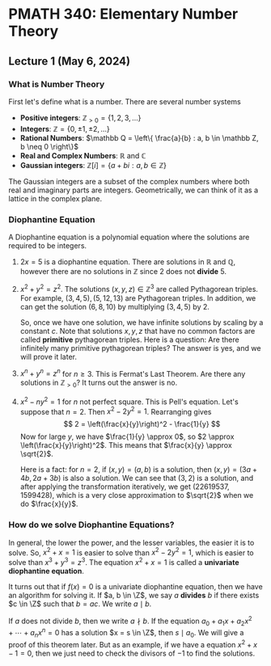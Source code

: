 
# PMATH 340: Elementary Number Theory
## Lecture 1 (May 6, 2024)
### What is Number Theory
First let's define what is a number. There are several number systems
- **Positive integers**: $\mathbb Z_{> 0} = \{1, 2, 3, \ldots\}$
- **Integers**: $\mathbb Z = \{0, \pm 1, \pm 2, \ldots\}$
- **Rational Numbers**: $\mathbb Q = \left\{ \frac{a}{b} : a, b \in \mathbb Z, b \neq 0 \right\}$
- **Real and Complex Numbers**: $\mathbb R$ and $\mathbb C$
- **Gaussian integers**: $\mathbb Z[i] = \{a + bi : a, b \in \mathbb Z\}$

The Gaussian integers are a subset of the complex numbers where both real and imaginary parts are integers. Geometrically, we can think of it as a lattice in the complex plane.

### Diophantine Equation
A Diophantine equation is a polynomial equation where the solutions are required to be integers. 
<Example>
1. $2x = 5$ is a diophantine equation. There are solutions in $\mathbb R$ and $\mathbb Q$, however there are no solutions in $\mathbb Z$ since 2 does not **divide** 5.
2. $x^2 + y^2 = z^2$. The solutions $(x, y, z) \in \mathbb Z^3$ are called Pythagorean triples. For example, $(3, 4, 5), (5, 12, 13)$ are Pythagorean triples. In addition, we can get the solution $(6, 8, 10)$ by multiplying $(3, 4, 5)$ by 2.

    So, once we have one solution, we have infinite solutions by scaling by a constant $c$. Note that solutions $x, y, z$ that have no common factors are called **primitive** pythagorean triples. Here is a question: Are there infinitely many primitive pythagorean triples? The answer is yes, and we will prove it later.

3. $x^n + y^n = z^n$ for $n \geq 3$. This is Fermat's Last Theorem. Are there any solutions in $\mathbb Z_{>0}$? It turns out the answer is no.
4. $x^2 - ny^2 = 1$ for $n$ not perfect square. This is Pell's equation. Let's suppose that $n = 2$. Then $x^2 - 2y^2 = 1$. Rearranging gives
    $$
    2 = \left(\frac{x}{y}\right)^2 - \frac{1}{y}
    $$
    Now for large $y$, we have $\frac{1}{y} \approx 0$, so $2 \approx \left(\frac{x}{y}\right)^2$. This means that $\frac{x}{y} \approx \sqrt{2}$.

    Here is a fact: for $n = 2$, if $(x, y) = (a, b)$ is a solution, then $(x, y) = (3a + 4b, 2a + 3b)$ is also a solution. We can see that $(3, 2)$ is a solution, and after applying the transformation iteratively, we get $(22619537, 1599428)$, which is a very close approximation to $\sqrt{2}$ when we do $\frac{x}{y}$.
</Example>

### How do we solve Diophantine Equations?
In general, the lower the power, and the lesser variables, the easier it is to solve. So, $x^2 + x = 1$ is easier to solve than $x^2 - 2y^2 = 1$, which is easier to solve than $x^3 + y^3 = z^3$. The equation $x^2 + x = 1$ is called a **univariate diophantine equation**.

It turns out that if $f(x) = 0$ is a univariate diophantine equation, then we have an algorithm for solving it.
<Definition name="Divides">
If $a, b \in \Z$, we say $a$ **divides** $b$ if there exists $c \in \Z$ such that $b = ac$. We write $a \mid b$.

If $a$ does not divide $b$, then we write $a \nmid b$.
</Definition>
<Theorem name="Solution to Univariate Diophantine Equations">
If the equation $a_0 + a_1 x + a_2 x^2 + \cdots + a_n x^n = 0$ has a solution $x = s \in \Z$, then $s \mid a_0$.
</Theorem>
We will give a proof of this theorem later. But as an example, if we have a equation $x^2 + x - 1 = 0$, then we just need to check the divisors of $-1$ to find the solutions.
